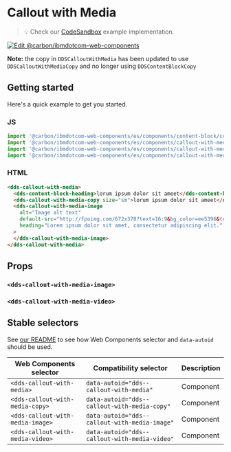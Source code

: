 
# Callout with Media

> 💡 Check our
> [CodeSandbox](https://githubbox.com/carbon-design-system/ibm-dotcom-library/tree/master/packages/web-components/examples/codesandbox/components/callout-with-media)
> example implementation.

[![Edit @carbon/ibmdotcom-web-components](https://codesandbox.io/static/img/play-codesandbox.svg)](https://githubbox.com/carbon-design-system/ibm-dotcom-library/tree/master/packages/web-components/examples/codesandbox/components/callout-with-media)

**Note:** the copy in `DDSCalloutWithMedia` has been updated to use `DDSCalloutWithMediaCopy` and no longer using `DDSContentBlockCopy`

## Getting started

Here's a quick example to get you started.

### JS

```javascript
import '@carbon/ibmdotcom-web-components/es/components/content-block/content-block-heading.js';
import '@carbon/ibmdotcom-web-components/es/components/callout-with-media/callout-with-media.js';
import '@carbon/ibmdotcom-web-components/es/components/callout-with-media/callout-with-media-copy.js';
import '@carbon/ibmdotcom-web-components/es/components/callout-with-media/callout-with-media-image.js';
```

### HTML

```html
<dds-callout-with-media>
  <dds-content-block-heading>lorum ipsum dolor sit ameet</dds-content-block-heading>
  <dds-callout-with-media-copy size="sm">lorum ipsum dolor sit ameet</dds-callout-with-media-copy>
  <dds-callout-with-media-image
    alt="Image alt text"
    default-src="http://fpoimg.com/672x378?text=16:9&bg_color=ee5396&text_color=161616"
    heading="Lorem ipsum dolor sit amet, consectetur adipiscing elit."
  >
  </dds-callout-with-media-image>
</dds-callout-with-media>
```

## Props

<Props of="dds-content-block-simple" />

### `<dds-callout-with-media-image>`

<Props of="dds-callout-with-media-image" />

### `<dds-callout-with-media-video>`

<Props of="dds-callout-with-media-video" />
<Description markdown={markdownContents} />

## Stable selectors

See [our README](https://github.com/carbon-design-system/carbon-for-ibm-dotcom/tree/master/packages/web-components#stable-selectors-for-analytics-and-integratione2e-testing-in-web-components) to see how Web Components selector and `data-autoid` should be used.

| Web Components selector          | Compatibility selector                        | Description |
| -------------------------------- | --------------------------------------------- | ----------- |
| `<dds-callout-with-media>`       | `data-autoid="dds--callout-with-media"`       | Component   |
| `<dds-callout-with-media-copy>`  | `data-autoid="dds--callout-with-media-copy"`  | Component   |
| `<dds-callout-with-media-image>` | `data-autoid="dds--callout-with-media-image"` | Component   |
| `<dds-callout-with-media-video>` | `data-autoid="dds--callout-with-media-video"` | Component   |

<Description markdown={contributing} />
